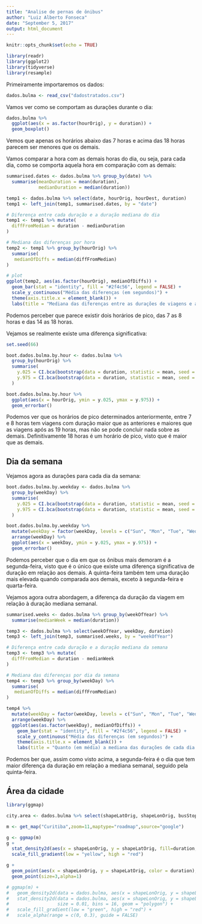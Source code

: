 ```yaml
---
title: "Analise de pernas de ônibus"
author: "Luiz Alberto Fonseca"
date: "September 5, 2017"
output: html_document
---
```


```r
knitr::opts_chunk$set(echo = TRUE)
```

```r
library(readr)
library(ggplot2)
library(tidyverse)
library(resample)
```

Primeiramente importaremos os dados:

```r
dados.bulma <- read_csv("dadostratados.csv")
```

Vamos ver como se comportam as durações durante o dia:

```r
dados.bulma %>% 
  ggplot(aes(x = as.factor(hourOrig), y = duration)) +
  geom_boxplot()
```

Vemos que apenas os horários abaixo das 7 horas e acima das 18 horas parecem ser menores que os demais.

Vamos comparar a hora com as demais horas do dia, ou seja, para cada dia, como se comporta aquela hora em comparação com as demais:

```r
summarised.dates <- dados.bulma %>% group_by(date) %>%
  summarise(meanDuration = mean(duration),
            medianDuration = median(duration))

temp1 <- dados.bulma %>% select(date, hourOrig, hourDest, duration)
temp1 <- left_join(temp1, summarised.dates, by = "date")

# Diferença entre cada duração e a duração mediana do dia
temp1 <- temp1 %>% mutate(
  diffFromMedian = duration - medianDuration
)

# Mediana das diferenças por hora
temp2 <- temp1 %>% group_by(hourOrig) %>%
  summarise(
   medianOfDiffs = median(diffFromMedian)
)

# plot
ggplot(temp2, aes(as.factor(hourOrig), medianOfDiffs)) +
  geom_bar(stat = "identity", fill = "#2f4c56", legend = FALSE) + 
  scale_y_continuous("Média das diferenças (em segundos)") +
  theme(axis.title.x = element_blank()) +
  labs(title = "Mediana das diferenças entre as durações de viagens e a duração mediana do dia")

```

Podemos perceber que parece existir dois horários de pico, das 7 as 8 horas e das 14 as 18 horas.

Vejamos se realmente existe uma diferença significativa:

```r
set.seed(66)

boot.dados.bulma.by.hour <- dados.bulma %>% 
  group_by(hourOrig) %>% 
  summarise(
    y.025 = CI.bca(bootstrap(data = duration, statistic = mean, seed = 66, R = 100), probs = c(.025, .975))[1],
    y.975 = CI.bca(bootstrap(data = duration, statistic = mean, seed = 66, R = 100), probs = c(.025, .975))[2]
  )

boot.dados.bulma.by.hour %>% 
  ggplot(aes(x = hourOrig, ymin = y.025, ymax = y.975)) +
  geom_errorbar()
```

Podemos ver que os horários de pico determinados anteriormente, entre 7 e 8 horas tem viagens com duração maior que as anteriores e maiores que as viagens após as 19 horas, mas não se pode concluir nada sobre as demais. Definitivamente 18 horas é um horário de pico, visto que é maior que as demais.

## Dia da semana
Vejamos agora as durações para cada dia da semana:

```r
boot.dados.bulma.by.weekday <- dados.bulma %>% 
  group_by(weekDay) %>% 
  summarise(
    y.025 = CI.bca(bootstrap(data = duration, statistic = mean, seed = 66, R = 100), probs = c(.025, .975))[1],
    y.975 = CI.bca(bootstrap(data = duration, statistic = mean, seed = 66, R = 100), probs = c(.025, .975))[2]
  )

boot.dados.bulma.by.weekday %>% 
  mutate(weekDay = factor(weekDay, levels = c("Sun", "Mon", "Tue", "Wed", "Thu", "Fri", "Sat"))) %>% 
  arrange(weekDay) %>% 
  ggplot(aes(x = weekDay, ymin = y.025, ymax = y.975)) +
  geom_errorbar()
```

Podemos perceber que o dia em que os ônibus mais demoram é a segunda-feira, visto que é o único que existe uma diferença significativa de duração em relação aos demais. A quinta-feira também tem uma duração mais elevada quando comparada aos demais, exceto à segunda-feira e quarta-feira.

Vejamos agora outra abordagem, a diferença da duração da viagem em relação à duração mediana semanal.

```r
summarised.weeks <- dados.bulma %>% group_by(weekOfYear) %>%
  summarise(medianWeek = median(duration))

temp3 <- dados.bulma %>% select(weekOfYear, weekDay, duration)
temp3 <- left_join(temp3, summarised.weeks, by = "weekOfYear")

# Diferença entre cada duração e a duração mediana da semana
temp3 <- temp3 %>% mutate(
  diffFromMedian = duration - medianWeek
)

# Mediana das diferenças por dia da semana
temp4 <- temp3 %>% group_by(weekDay) %>%
  summarise(
   medianOfDiffs = median(diffFromMedian)
)

temp4 %>% 
  mutate(weekDay = factor(weekDay, levels = c("Sun", "Mon", "Tue", "Wed", "Thu", "Fri", "Sat"))) %>% 
  arrange(weekDay) %>% 
  ggplot(aes(as.factor(weekDay), medianOfDiffs)) +
    geom_bar(stat = "identity", fill = "#2f4c56", legend = FALSE) + 
    scale_y_continuous("Média das diferenças (em segundos)") +
    theme(axis.title.x = element_blank()) +
    labs(title = "Quanto (em média) a mediana das durações de cada dia da semana difere \nda mediana das durações da semana")
```

Podemos ber que, assim como visto acima, a segunda-feira é o dia que tem maior diferença da duração em relação a mediana semanal, seguido pela quinta-feira.

## Área da cidade

```r
library(ggmap)

city.area <- dados.bulma %>% select(shapeLatOrig, shapeLonOrig, busStopIdOrig, busStopIdDest, shapeLatDest, shapeLonDest, velocityKmh)

m <- get_map("Curitiba",zoom=11,maptype="roadmap",source="google")

g <- ggmap(m)
g +
  stat_density2d(aes(x = shapeLonOrig, y = shapeLatOrig, fill=duration, colour = duration), data=dados.bulma,geom="polygon", alpha=0.2) +
  scale_fill_gradient(low = "yellow", high = "red")

g +
  geom_point(aes(x = shapeLonOrig, y = shapeLatOrig, color = duration), data = dados.bulma) + 
  geom_point(size=3,alpha=1)

# ggmap(m) + 
#   geom_density2d(data = dados.bulma, aes(x = shapeLonOrig, y = shapeLatOrig), size = 0.3) +
#   stat_density2d(data = dados.bulma, aes(x = shapeLonOrig, y = shapeLatOrig, fill = duration, alpha = duration), 
#                  size = 0.01, bins = 16, geom = "polygon") +
#   scale_fill_gradient(low = "green", high = "red") + 
#   scale_alpha(range = c(0, 0.3), guide = FALSE)
```

